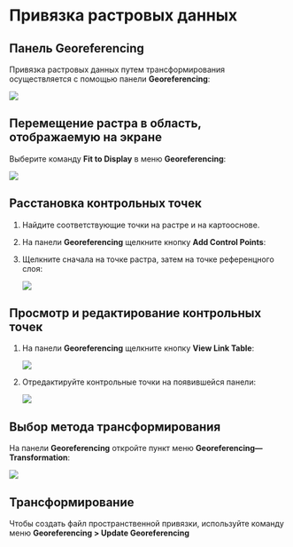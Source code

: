 # Привязка растровых данных {#manual-georef}

## Панель Georeferencing

Привязка растровых данных путем трансформирования осуществляется с помощью панели **Georeferencing**:

![](images/Appendix/image81.png)

## Перемещение растра в область, отображаемую на экране

Выберите команду **Fit to Display** в меню **Georeferencing**:

![](images/Appendix/image82.png)

## Расстановка контрольных точек

1. Найдите соответствующие точки на растре и на картооснове.

2. На панели **Georeferencing** щелкните кнопку **Add Control Points**:

3. Щелкните сначала на точке растра, затем на точке референцного слоя:

    ![](images/Appendix/image83.png)

## Просмотр и редактирование контрольных точек

1. На панели **Georeferencing** щелкните кнопку **View Link Table**:

    ![](images/Appendix/image84.png)

2. Отредактируйте контрольные точки на появившейся панели:

    ![](images/Appendix/image85.png)

## Выбор метода трансформирования

На панели **Georeferencing** откройте пункт меню **Georeferencing---Transformation**:

![](images/Appendix/image86.png)

## Трансформирование

Чтобы создать файл пространственной привязки, используйте команду меню **Georeferencing > Update Georeferencing**
